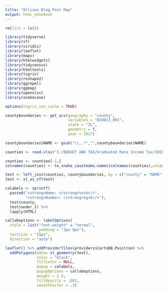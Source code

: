 ```yaml
---
title: "Allison Blog Post Map"
output: html_notebook
---
```



```r
rm(list = ls())

library(tidyverse)
library(sf)
library(viridis)
library(leaflet)
library(maps)
library(htmlwidgets)
library(tidycensus)
library(htmltools)
library(tigris)
library(reshape2)
library(ggrepel)
library(ggmap)
library(openxlsx)
library(snakecase)

options(tigris_use_cache = TRUE)
```

```r
countyboundaries <- get_acs(geography = "county",
                            variables = "B19013_001",
                            state = "IL",
                            geometry = T,
                            year = 2017)
```

```r
countyboundaries$NAME <- gsub("\\,.*","",countyboundaries$NAME)

counties <- read.xlsx("I:/BUDGET AND TAX/Graduated Rate Income Tax/2020 Report/2020 Report Data/Copy of IRS SOI 2017 IL County.xlsx", sheet = 4)

counties <- counties[-1,]
colnames(counties) <- to_snake_case(make.names(colnames(counties),unique = T))

test <- left_join(counties, countyboundaries, by = c("county" = "NAME"))
test <- st_as_sf(test)
```

```r
calabels <- sprintf(
  paste0("<strong>Name: </strong>%s<br/>",
         "<strong>Number: </strong>%g<br/>"),
  test$county,
  test$under_1) %>% 
  lapply(HTML)

callaboptions <- labelOptions(
  style = list("font-weight" = "normal", 
               padding = "3px 8px"),
  textsize = "15px",
  direction = "auto")
```


```r
leaflet() %>% addProviderTiles(providers$CartoDB.Positron) %>% 
  addPolygons(data= st_geometry(test),
              color = "black",
              fillColor = NULL,
              popup = calabels,
              popupOptions = callaboptions,
              weight = 2.5,
              fillOpacity = .001,
              smoothFactor = .2)
```

